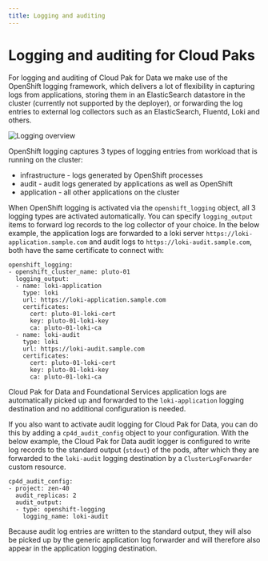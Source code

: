 ```yaml
---
title: Logging and auditing
---
```


# Logging and auditing for Cloud Paks

For logging and auditing of Cloud Pak for Data we make use of the OpenShift logging framework, which delivers a lot of flexibility in capturing logs from applications, storing them in an ElasticSearch datastore in the cluster (currently not supported by the deployer), or forwarding the log entries to external log collectors such as an ElasticSearch, Fluentd, Loki and others.

![Logging overview](cloud-pak-deployer-logging.png)

OpenShift logging captures 3 types of logging entries from workload that is running on the cluster:
* infrastructure - logs generated by OpenShift processes
* audit - audit logs generated by applications as well as OpenShift
* application - all other applications on the cluster

When OpenShift logging is activated via the `openshift_logging` object, all 3 logging types are activated automatically. You can specify `logging_output` items to forward log records to the log collector of your choice. In the below example, the application logs are forwarded to a loki server `https://loki-application.sample.com` and audit logs to `https://loki-audit.sample.com`, both have the same certificate to connect with:

```
openshift_logging:
- openshift_cluster_name: pluto-01
  logging_output:
  - name: loki-application
    type: loki
    url: https://loki-application.sample.com
    certificates:
      cert: pluto-01-loki-cert
      key: pluto-01-loki-key
      ca: pluto-01-loki-ca
  - name: loki-audit
    type: loki
    url: https://loki-audit.sample.com
    certificates:
      cert: pluto-01-loki-cert
      key: pluto-01-loki-key
      ca: pluto-01-loki-ca
```

Cloud Pak for Data and Foundational Services application logs are automatically picked up and forwarded to the `loki-application` logging destination and no additional configuration is needed.

If you also want to activate audit logging for Cloud Pak for Data, you can do this by adding a `cp4d_audit_config` object to your configuration. With the below example, the Cloud Pak for Data audit logger is configured to write log records to the standard output (`stdout`) of the pods, after which they are forwarded to the `loki-audit` logging destination by a `ClusterLogForwarder` custom resource.

```
cp4d_audit_config:
- project: zen-40
  audit_replicas: 2
  audit_output:
  - type: openshift-logging
    logging_name: loki-audit
```

<InlineNotification kind="info">
Because audit log entries are written to the standard output, they will also be picked up by the generic application log forwarder and will therefore also appear in the application logging destination.
</InlineNotification>